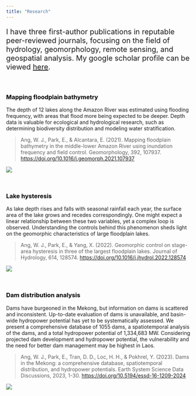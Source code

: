 ```yaml
---
title: "Research"
---
```

<p style="font-size:20px">
I have three first-author publications in reputable peer-reviewed journals, focusing on the field of hydrology, geomorphology, remote sensing, and geospatial analysis. My google scholar profile can be viewed [here](https://scholar.google.com/citations?user=uX6hQK4AAAAJ&hl=en&authuser=1&oi=ao" target="_blank).
</p>
<br>

### <a href="amazon_pub.qmd" style="color: black; text-decoration: none;">Mapping floodplain bathymetry</a>

The depth of 12 lakes along the Amazon River was estimated using flooding frequency, with areas that flood more being expected to be deeper. Depth data is valuable for ecological and hydrological research, such as determining biodiversity distribution and modeling water stratification. 

> Ang, W. J., Park, E., & Alcantara, E. (2021). Mapping floodplain bathymetry in the middle-lower Amazon River using inundation frequency and field control. Geomorphology, 392, 107937. [https://doi.org/10.1016/j.geomorph.2021.107937](https://doi.org/10.1016/j.geomorph.2021.107937) 
</br>

[![](/images/Slide4.jpeg)](amazon_pub.qmd){fig-alt="Amazon"}

<br>

### <a href="lakes_pub.qmd" style="color: black; text-decoration: none;">Lake hysteresis</a>

As lake depth rises and falls with seasonal rainfall each year, the surface area of the lake grows and recedes correspondingly. One might expect a linear relationship between these two variables, yet a complex loop is observed. Understanding the controls behind this phenomenon sheds light on the geomorphic characteristics of large floodplain lakes. 

> Ang, W. J., Park, E., & Yang, X. (2022). Geomorphic control on stage-area hysteresis in three of the largest floodplain lakes. Journal of Hydrology, 614, 128574. [https://doi.org/10.1016/j.jhydrol.2022.128574](https://doi.org/10.1016/j.jhydrol.2022.128574) 
</br>

[![](/images/Slide6.jpeg)](lakes_pub.qmd){fig-alt="Lakes"}

<br>

### <a href="dams_pub.qmd" style="color: black; text-decoration: none;">Dam distribution analysis</a>

Dams have burgeoned in the Mekong, but information on dams is scattered and inconsistent. Up-to-date evaluation of dams is unavailable, and basin-wide hydropower potential has yet to be systematically assessed. We present a comprehensive database of 1055 dams, a spatiotemporal analysis of the dams, and a total hydropower potential of 1,334,683 MW. Considering projected dam development and hydropower potential, the vulnerability and the need for better dam management may be highest in Laos.

> Ang, W. J., Park, E., Tran, D. D., Loc, H. H., & Pokhrel, Y. (2023). Dams in the Mekong: a comprehensive database, spatiotemporal distribution, and hydropower potentials. Earth System Science Data Discussions, 2023, 1-30. [https://doi.org/10.5194/essd-16-1209-2024](https://doi.org/10.5194/essd-16-1209-2024) 
</br>

[![](/images/Slide8.jpeg)](dams_pub.qmd){fig-alt="Mekong"}


